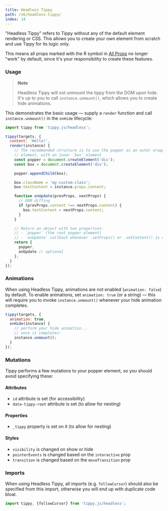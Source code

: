 ```yaml
---
title: Headless Tippy
path: /v6/headless-tippy/
index: 14
---
```


"Headless Tippy" refers to Tippy without any of the default element rendering or
CSS. This allows you to create your own element from scratch and use Tippy for
its logic only.

This means all props marked with the R symbol in [All Props](../all-props/) no
longer "work" by default, since it's your responsibility to create these
features.

### Usage

> **Note**
>
> Headless Tippy will not unmount the tippy from the DOM upon hide. It's up to
> you to call `instance.unmount()`, which allows you to create hide animations.

This demonstrates the basic usage — supply a `render` function and call
`instance.unmount()` in the `onHide` lifecycle:

```js
import tippy from 'tippy.js/headless';

tippy(targets, {
  content: 'Hello!',
  render(instance) {
    // The recommended structure is to use the popper as an outer wrapper
    // element, with an inner `box` element
    const popper = document.createElement('div');
    const box = document.createElement('div');

    popper.appendChild(box);

    box.className = 'my-custom-class';
    box.textContent = instance.props.content;

    function onUpdate(prevProps, nextProps) {
      // DOM diffing
      if (prevProps.content !== nextProps.content) {
        box.textContent = nextProps.content;
      }
    }

    // Return an object with two properties:
    // - `popper` (the root popper element)
    // - `onUpdate` callback whenever .setProps() or .setContent() is called
    return {
      popper,
      onUpdate // optional
    };
  }
});
```

### Animations

When using Headless Tippy, animations are not enabled (`animation: false`) by
default. To enable animations, set `animation: true` (or a string) — this will
require you to invoke `instance.unmount()` whenever your hide animation
completes.

```js
tippy(targets, {
  animation: true,
  onHide(instance) {
    // perform your hide animation...
    // once it completes:
    instance.unmount();
  }
});
```

### Mutations

Tippy performs a few mutations to your popper element, so you should avoid
specifying these:

#### Attributes

- `id` attribute is set (for accessibility)
- `data-tippy-root` attribute is set (to allow for nesting)

#### Properties

- `_tippy` property is set on it (to allow for nesting)

#### Styles

- `visibility` is changed on show or hide
- `pointerEvents` is changed based on the `interactive` prop
- `transition` is changed based on the `moveTransition` prop

### Imports

When using Headless Tippy, all imports (e.g. `followCursor`) should also be
specified from this import, otherwise you will end up with duplicate code bloat.

```js
import tippy, {followCursor} from 'tippy.js/headless';
```
